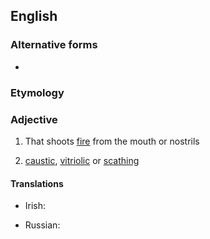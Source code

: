 {{also|firebreathing|fire breathing}}

==English==

===Alternative forms===
* {{l|en|fire breathing}}

===Etymology===
{{compound|en|fire|breathing}}

===Adjective===
{{en-adj|-}}

# {{lb|en|of a fabled animal|such as a dragon}} That shoots [[fire]] from the mouth or nostrils
# {{lb|en|idiomatic}} [[caustic]], [[vitriolic]] or [[scathing]]

====Translations====
{{trans-top|that emits flame}}
* Irish: {{t|ga|craoslasrach}}
{{trans-mid}}
* Russian: {{t+|ru|огнеды́шащий}}
{{trans-bottom}}